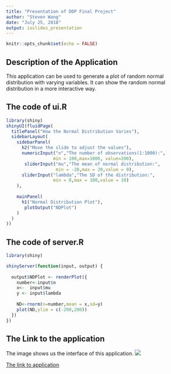 ---
title: "Presentation of DDP Final Project"
author: "Steven Wang"
date: "July 25, 2018"
output: ioslides_presentation
---

```{r setup, include=FALSE}
knitr::opts_chunk$set(echo = FALSE)
```

## Description of the Application

This application can be used to generate a plot of random normal distribution with varying variables. It can show the random normal distribution in a more interactive way.

## The code of ui.R
```{R, eval=FALSE, echo=TRUE}
library(shiny)
shinyUI(fluidPage(
  titlePanel("How the Normal Distribution Varies"),
  sidebarLayout(
    sidebarPanel(
      h2("Move the slide to adjust the values"),
      numericInput("n","The number of observations(1:1000):",
                  min = 100,max=1000, value=200),
       sliderInput("mu","The mean of normal distribution:",
                   min = -20,max = 20,value = 0),
      sliderInput("lambda","The SD of the distribution:",
                  min = 0,max = 100,value = 10)
    ),
    
    mainPanel(
      h1("Normal Distribution Plot"),
       plotOutput("NDPlot")
    )
  )
))
```

## The code of server.R
```{R, eval=FALSE,echo=TRUE}
library(shiny)

shinyServer(function(input, output) {
   
  output$NDPlot <- renderPlot({
    number<-input$n
    x<-  input$mu
    y <- input$lambda
    
    ND<-rnorm(n=number,mean = x,sd=y)
    plot(ND,ylim = c(-200,200))
  })
})
```

## The Link to the application
The image shows us the interface of this application.
![](image of DDP.png)

[The link to application](https://stevenwz.shinyapps.io/DDP-FinalProject/)
